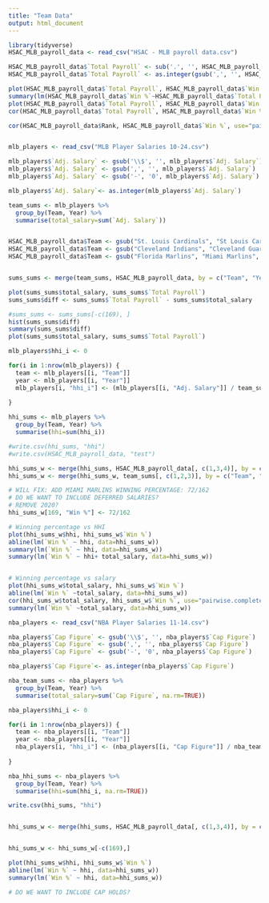 ```yaml
---
title: "Team Data"
output: html_document
---
```


```r
library(tidyverse)
HSAC_MLB_payroll_data <- read_csv("HSAC - MLB payroll data.csv")

HSAC_MLB_payroll_data$`Total Payroll` <- sub('.', '', HSAC_MLB_payroll_data$`Total Payroll`)
HSAC_MLB_payroll_data$`Total Payroll` <- as.integer(gsub(',', '', HSAC_MLB_payroll_data$`Total Payroll`))

plot(HSAC_MLB_payroll_data$`Total Payroll`, HSAC_MLB_payroll_data$`Win %`)
summary(lm(HSAC_MLB_payroll_data$`Win %`~HSAC_MLB_payroll_data$`Total Payroll`))
plot(HSAC_MLB_payroll_data$`Total Payroll`, HSAC_MLB_payroll_data$`Win %`)
cor(HSAC_MLB_payroll_data$`Total Payroll`, HSAC_MLB_payroll_data$`Win %`, use="pairwise.complete.obs")

cor(HSAC_MLB_payroll_data$Rank, HSAC_MLB_payroll_data$`Win %`, use="pairwise.complete.obs")



```

```r
mlb_players <- read_csv("MLB Player Salaries 10-24.csv")

mlb_players$`Adj. Salary` <- gsub('\\$', '', mlb_players$`Adj. Salary`)
mlb_players$`Adj. Salary` <- gsub(',', '', mlb_players$`Adj. Salary`)
mlb_players$`Adj. Salary` <- gsub('-', '0', mlb_players$`Adj. Salary`)

mlb_players$`Adj. Salary`<- as.integer(mlb_players$`Adj. Salary`)

team_sums <- mlb_players %>% 
  group_by(Team, Year) %>%
  summarise(total_salary=sum(`Adj. Salary`))


HSAC_MLB_payroll_data$Team <- gsub("St. Louis Cardinals", "St Louis Cardinals", HSAC_MLB_payroll_data$Team)
HSAC_MLB_payroll_data$Team <- gsub("Cleveland Indians", "Cleveland Guardians", HSAC_MLB_payroll_data$Team)
HSAC_MLB_payroll_data$Team <- gsub("Florida Marlins", "Miami Marlins", HSAC_MLB_payroll_data$Team)


sums_sums <- merge(team_sums, HSAC_MLB_payroll_data, by = c("Team", "Year"), all = TRUE)

plot(sums_sums$total_salary, sums_sums$`Total Payroll`)
sums_sums$diff <- sums_sums$`Total Payroll` - sums_sums$total_salary

#sums_sums <- sums_sums[-c(169), ]
hist(sums_sums$diff)
summary(sums_sums$diff)
plot(sums_sums$total_salary, sums_sums$`Total Payroll`)

mlb_players$hhi_i <- 0

for(i in 1:nrow(mlb_players)) {
  team <- mlb_players[[i, "Team"]]
  year <- mlb_players[[i, "Year"]]
  mlb_players[i, "hhi_i"] <- (mlb_players[[i, "Adj. Salary"]] / team_sums[team_sums$Team == team & team_sums$Year == year, "total_salary"]) ^ 2
  
}

hhi_sums <- mlb_players %>% 
  group_by(Team, Year) %>%
  summarise(hhi=sum(hhi_i))

#write.csv(hhi_sums, "hhi")
#write.csv(HSAC_MLB_payroll_data, "test")

hhi_sums_w <- merge(hhi_sums, HSAC_MLB_payroll_data[, c(1,3,4)], by = c("Team", "Year"), all=TRUE) 
hhi_sums_w <- merge(hhi_sums_w, team_sums[, c(1,2,3)], by = c("Team", "Year"), all=TRUE) 

# WILL FIX: ADD MIAMI MARLINS WINNING PERCENTAGE: 72/162
# DO WE WANT TO INCLUDE DEFERRED SALARIES?
# REMOVE 2020?
hhi_sums_w[169, "Win %"] <- 72/162

# Winning percentage vs HHI
plot(hhi_sums_w$hhi, hhi_sums_w$`Win %`)
abline(lm(`Win %` ~ hhi, data=hhi_sums_w))
summary(lm(`Win %` ~ hhi, data=hhi_sums_w))
summary(lm(`Win %` ~ hhi+ total_salary, data=hhi_sums_w))


# Winning percentage vs salary
plot(hhi_sums_w$total_salary, hhi_sums_w$`Win %`)
abline(lm(`Win %` ~total_salary, data=hhi_sums_w))
cor(hhi_sums_w$total_salary, hhi_sums_w$`Win %`, use="pairwise.complete.obs")
summary(lm(`Win %` ~total_salary, data=hhi_sums_w))
```



```r
nba_players <- read_csv("NBA Player Salaries 11-14.csv")

nba_players$`Cap Figure` <- gsub('\\$', '', nba_players$`Cap Figure`)
nba_players$`Cap Figure` <- gsub(',', '', nba_players$`Cap Figure`)
nba_players$`Cap Figure` <- gsub('-', '0', nba_players$`Cap Figure`)

nba_players$`Cap Figure`<- as.integer(nba_players$`Cap Figure`)

nba_team_sums <- nba_players %>% 
  group_by(Team, Year) %>%
  summarise(total_salary=sum(`Cap Figure`, na.rm=TRUE))

nba_players$hhi_i <- 0

for(i in 1:nrow(nba_players)) {
  team <- nba_players[[i, "Team"]]
  year <- nba_players[[i, "Year"]]
  nba_players[i, "hhi_i"] <- (nba_players[[i, "Cap Figure"]] / nba_team_sums[nba_team_sums$Team == team & nba_team_sums$Year == year, "total_salary"]) ^ 2
  
}

nba_hhi_sums <- nba_players %>% 
  group_by(Team, Year) %>%
  summarise(hhi=sum(hhi_i, na.rm=TRUE))

write.csv(hhi_sums, "hhi")


hhi_sums_w <- merge(hhi_sums, HSAC_MLB_payroll_data[, c(1,3,4)], by = c("Team", "Year"), all=TRUE) 


hhi_sums_w <- hhi_sums_w[-c(169),]

plot(hhi_sums_w$hhi, hhi_sums_w$`Win %`)
abline(lm(`Win %` ~ hhi, data=hhi_sums_w))
summary(lm(`Win %` ~ hhi, data=hhi_sums_w))

# DO WE WANT TO INCLUDE CAP HOLDS?

```

